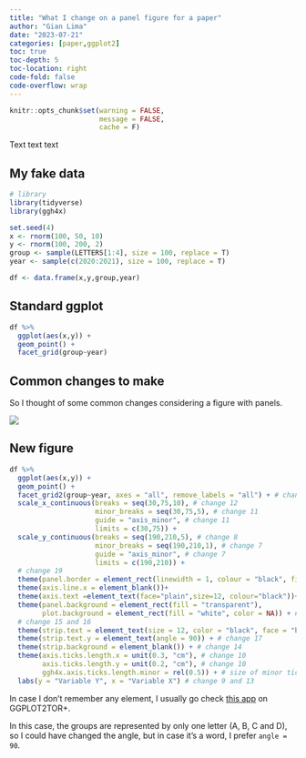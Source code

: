 ```yaml
---
title: "What I change on a panel figure for a paper"
author: "Gian Lima"
date: "2023-07-21"
categories: [paper,ggplot2]
toc: true
toc-depth: 5
toc-location: right
code-fold: false
code-overflow: wrap
---
```


```r
knitr::opts_chunk$set(warning = FALSE, 
                      message = FALSE,
                      cache = F) 
```

Text text text

## My fake data

```r
# library
library(tidyverse)
library(ggh4x)

set.seed(4)
x <- rnorm(100, 50, 10)
y <- rnorm(100, 200, 2)
group <- sample(LETTERS[1:4], size = 100, replace = T)
year <- sample(c(2020:2021), size = 100, replace = T)

df <- data.frame(x,y,group,year)
```

## Standard ggplot

```r
df %>% 
  ggplot(aes(x,y)) +
  geom_point() +
  facet_grid(group~year)
```

## Common changes to make

So I thought of some common changes considering a figure with panels.

![](ggplot_instructions.png)

## New figure

```r
df %>% 
  ggplot(aes(x,y)) +
  geom_point() +
  facet_grid2(group~year, axes = "all", remove_labels = "all") + # change 18 
  scale_x_continuous(breaks = seq(30,75,10), # change 12 
                     minor_breaks = seq(30,75,5), # change 11 
                     guide = "axis_minor", # change 11
                     limits = c(30,75)) + 
  scale_y_continuous(breaks = seq(190,210,5), # change 8 
                     minor_breaks = seq(190,210,1), # change 7 
                     guide = "axis_minor", # change 7 
                     limits = c(190,210)) +
  # change 19
  theme(panel.border = element_rect(linewidth = 1, colour = "black", fill = NA))+
  theme(axis.line.x = element_blank())+
  theme(axis.text =element_text(face="plain",size=12, colour="black"))+
  theme(panel.background = element_rect(fill = "transparent"),
        plot.background = element_rect(fill = "white", color = NA)) + # change 2
  # change 15 and 16
  theme(strip.text = element_text(size = 12, color = "black", face = "bold")) +
  theme(strip.text.y = element_text(angle = 90)) + # change 17
  theme(strip.background = element_blank()) + # change 14
  theme(axis.ticks.length.x = unit(0.3, "cm"), # change 10 
        axis.ticks.length.y = unit(0.2, "cm"), # change 10 
        ggh4x.axis.ticks.length.minor = rel(0.5)) + # size of minor ticks
  labs(y = "Variable Y", x = "Variable X") # change 9 and 13
```

In case I don't remember any element, I usually go check [this app](https://ggplot2tor.com/theme) on GGPLOT2TOR+.

::: callout-note
In this case, the groups are represented by only one letter (A, B, C and D), so I could have changed the angle, but in case it's a word, I prefer `angle = 90`.
:::
